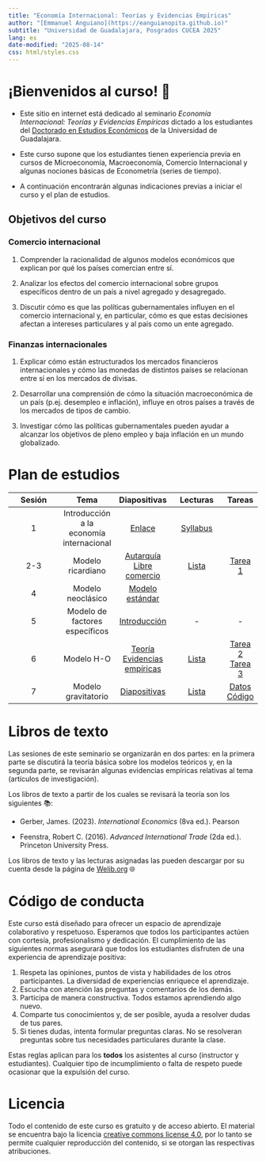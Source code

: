 ```yaml
---
title: "Economía Internacional: Teorías y Evidencias Empíricas"
author: "[Emmanuel Anguiano](https://eanguianopita.github.io)"
subtitle: "Universidad de Guadalajara, Posgrados CUCEA 2025"
lang: es
date-modified: "2025-08-14"
css: html/styles.css
---
```


# ¡Bienvenidos al curso! 🖖

-   Este sitio en internet está dedicado al seminario *Economía Internacional: Teorías y Evidencias Empíricas* dictado a los estudiantes del [Doctorado en Estudios Económicos](https://deec.cucea.udg.mx/) de la Universidad de Guadalajara.
-   Este curso supone que los estudiantes tienen experiencia previa en cursos de Microeconomía, Macroeconomía, Comercio Internacional y algunas nociones básicas de Econometría (series de tiempo). 

-   A continuación encontrarán algunas indicaciones previas a iniciar el curso y el plan de estudios.

## Objetivos del curso

### Comercio internacional

1.  Comprender la racionalidad de algunos modelos económicos que explican por qué los países comercian entre sí. 

1. Analizar los efectos del comercio internacional sobre grupos específicos dentro de un país a nivel agregado y desagregado.

1. Discutir cómo es que las políticas gubernamentales influyen en el comercio internacional y, en particular, cómo es que estas decisiones afectan a intereses particulares y al país como un ente agregado. 


### Finanzas internacionales

1. Explicar cómo están estructurados los mercados financieros internacionales y cómo las monedas de distintos países se relacionan entre sí en los mercados de divisas. 

1. Desarrollar una comprensión de cómo la situación macroeconómica de un país (p.ej. desempleo e inflación), influye en otros países a través de los mercados de tipos de cambio. 

1. Investigar cómo las políticas gubernamentales pueden ayudar a alcanzar los objetivos de pleno empleo y baja inflación en un mundo globalizado. 

# Plan de estudios

| Sesión | Tema | Diapositivas | Lecturas | Tareas | 
|:-------------:|:-------------:|:-------------:|:-------------:|:-----:|
| 1 | Introducción a la economía internacional | [Enlace](https://eanguianopita.github.io/docs/Economia_internacional/Slides/01-intro){target="_blank"} | [Syllabus](https://eanguianopita.github.io/docs/Economia_internacional/Syllabus/Syllabus_Clase_EcoInt.pdf) |  | |
| 2-3 | Modelo ricardiano| [Autarquía](https://eanguianopita.github.io/docs/Economia_internacional/Slides/02-ricardian) <br> [Libre comercio](https://eanguianopita.github.io/docs/Economia_internacional/Slides/03-ricardian)| [Lista](https://eanguianopita.github.io/docs/Economia_internacional/Lecturas/Semana_2.txt) |[Tarea 1](https://eanguianopita.github.io/docs/Economia_internacional/Tareas/Tarea1_Ventaja_comparativa_NA.pdf)     |
| 4 | Modelo neoclásico | [Modelo estándar](https://eanguianopita.github.io/docs/Economia_internacional/Slides/04-standard_trade_model.html)| | | 
| 5 | Modelo de factores específicos | [Introducción](https://eanguianopita.github.io/docs/Economia_internacional/Slides/05-specific_factors.pdf) | - | - |
| 6 | Modelo H-O | [Teoría](https://eanguianopita.github.io/docs/Economia_internacional/Slides/06-HO_model.pdf) <br> [Evidencias empíricas](https://eanguianopita.github.io/docs/Economia_internacional/Slides/07-HO_empirics.pdf) | [Lista](https://eanguianopita.github.io/docs/Economia_internacional/Lecturas/Semana_3.txt) |[Tarea 2](https://eanguianopita.github.io/docs/Economia_internacional/Tareas/Preguntas Modelo HOV_Daniel Trefler_1995.pdf)   <br> [Tarea 3]()  |
| 7 | Modelo gravitatorio | [Diapositivas](https://eanguianopita.github.io/docs/Economia_internacional/Slides/08-gravity_model.pdf) | [Lista](https://eanguianopita.github.io/docs/Economia_internacional/Lecturas/Semana_5.txt) |[Datos](https://drive.google.com/file/d/1aXfQ2cQjYXn_BPByFk7Yra9webvKhV1y/view?usp=sharing)  [Código](https://eanguianopita.github.io/docs/Economia_internacional/Lecturas/Paises.txt) |



# Libros de texto

Las sesiones de este seminario se organizarán en dos partes: en la primera parte se discutirá la teoría básica sobre los modelos teóricos y, en la segunda parte, se revisarán algunas evidencias empíricas relativas al tema (artículos de investigación).

Los libros de texto a partir de los cuales se revisará la teoría son los siguientes 📚:

- Gerber, James. (2023). _International Economics_ (8va ed.). Pearson

- Feenstra, Robert C. (2016). _Advanced International Trade_ (2da ed.). Princeton University Press. 


Los libros de texto y las lecturas asignadas las pueden descargar por su cuenta desde la página de [Welib.org](https://welib.org) 🌐

# Código de conducta

Este curso está diseñado para ofrecer un espacio de aprendizaje colaborativo y respetuoso. Esperamos que todos los participantes actúen con cortesía, profesionalismo y dedicación. El cumplimiento de las siguientes normas asegurará que todos los estudiantes disfruten de una experiencia de aprendizaje positiva:

1.  Respeta las opiniones, puntos de vista y habilidades de los otros participantes. La diversidad de experiencias enriquece el aprendizaje.
2.  Escucha con atención las preguntas y comentarios de los demás.
3.  Participa de manera constructiva. Todos estamos aprendiendo algo nuevo.
4.  Comparte tus conocimientos y, de ser posible, ayuda a resolver dudas de tus pares.
5.  Si tienes dudas, intenta formular preguntas claras. No se resolveran preguntas sobre tus necesidades particulares durante la clase.

Estas reglas aplican para los **todos** los asistentes al curso (instructor y estudiantes). Cualquier tipo de incumplimiento o falta de respeto puede ocasionar que la expulsión del curso.



# Licencia

Todo el contenido de este curso es gratuito y de acceso abierto. El material se encuentra bajo la licencia [creative commons license 4.0](https://creativecommons.org/licenses/by/4.0/), por lo tanto se permite cualquier reproducción del contenido, si se otorgan las respectivas atribuciones.
